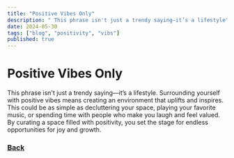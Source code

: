 ```yaml
---
title: "Positive Vibes Only"
description: " This phrase isn't just a trendy saying—it’s a lifestyle"
date: 2024-05-30
tags: ["blog", "positivity", "vibs"]
published: true
---
```

# Positive Vibes Only

This phrase isn't just a trendy saying—it’s a lifestyle. Surrounding yourself with positive vibes means creating an environment that uplifts and inspires. This could be as simple as decluttering your space, playing your favorite music, or spending time with people who make you laugh and feel valued. By curating a space filled with positivity, you set the stage for endless opportunities for joy and growth.
### [Back](https://freepositives.netlify.app)